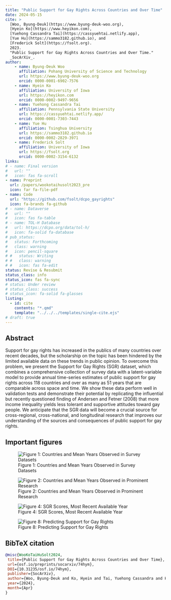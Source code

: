 ```yaml
---
title: "Public Support for Gay Rights Across Countries and Over Time"
date: 2024-05-15
cite: >
  [Woo, Byung-Deuk](https://www.byung-deuk-woo.org),
  [Hyein Ko](https://www.heyikon.com),
  [Yuehong Cassandra Tai](https://cassyuehtai.netlify.app), 
  [Yue Hu](https://sammo3182.github.io), and
  [Frederick Solt](https://fsolt.org). 
  2023.
  "Public Support for Gay Rights Across Countries and Over Time."
  _SocArXiv_.
author:
    - name: Byung-Deuk Woo
      affiliation: Pohang University of Science and Technology
      url: https://www.byung-deuk-woo.org
      orcid: 0000-0001-6902-7576 
    - name: Hyein Ko
      affiliation: University of Iowa
      url: https://heyikon.com
      orcid: 0000-0002-9497-9656      
    - name: Yuehong Cassandra Tai
      affiliation: Pennsylvania State University
      url: https://cassyuehtai.netlify.app/
      orcid: 0000-0001-7303-7443
    - name: Yue Hu
      affiliation: Tsinghua University
      url: https://sammo3182.github.io
      orcid: 0000-0002-2829-3971
    - name: Frederick Solt
      affiliation: University of Iowa
      url: https://fsolt.org
      orcid: 0000-0002-3154-6132
links:
# - name: Final version
#   url: ""
#   icon: fas fa-scroll
- name: Preprint
  url: /papers/wookotaihusolt2023_pre
  icon: far fa-file-pdf
- name: Code
  url: "https://github.com/fsolt/dcpo_gayrights"
  icon: fa-brands fa-github
# - name: Dataverse
#   url: ""
#   icon: fas fa-table
# - name: TOL-H Database
#   url: https://dcpo.org/data/tol-h/
#   icon: fa-solid fa-database
# pub_status:
#   status: Forthcoming
#   class: warning
#   icon: pencil-square
# #   status: Writing
# #   class: warning
# #   icon: fas fa-edit
status: Revise & Resubmit
status_class: info
status_icon: fas fa-sync
# status: Under review
# status_class: success
# status_icon: fa-solid fa-glasses
listing:
  - id: cite
    contents: "*.qmd"
    template: "../../../templates/single-cite.ejs"
# draft: true
---
```


::: {#cite}
:::

## Abstract

Support for gay rights has increased in the publics of many countries over recent decades, but the scholarship on the topic has been hindered by the limited available data on these trends in public opinion. To overcome this problem, we present the Support for Gay Rights (SGR) dataset, which combines a comprehensive collection of survey data with a latent-variable model to provide annual time-series estimates of public support for gay rights across 118 countries and over as many as 51 years that are comparable across space and time. We show these data perform well in validation tests and demonstrate their potential by replicating the influential but recently questioned finding of Andersen and Fetner (2008) that more income inequality yields less tolerant and supportive attitudes toward gay people. We anticipate that the SGR data will become a crucial source for cross-regional, cross-national, and longitudinal research that improves our understanding of the sources and consequences of public support for gay rights.

## Important figures

![Figure 1: Countries and Mean Years Observed in Survey Datasets](gayrights_fig1.png)

![Figure 2: Countries and Mean Years Observed in Prominent Research](gayrights_fig2.png)

![Figure 4: SGR Scores, Most Recent Available Year](gayrights_fig4.png)

![Figure 8: Predicting Support for Gay Rights](gayrights_fig8.png)

## BibTeX citation

```bibtex
@misc{WooKoTaiHuSolt2024,
 title={Public Support for Gay Rights Across Countries and Over Time},
 url={osf.io/preprints/socarxiv/74hym},
 DOI={10.31235/osf.io/74hym},
 publisher={SocArXiv},
 author={Woo, Byung-Deuk and Ko, Hyein and Tai, Yuehong Cassandra and Hu, Yue and Solt, Frederick},
 year={2024},
 month={Apr}
}
```
